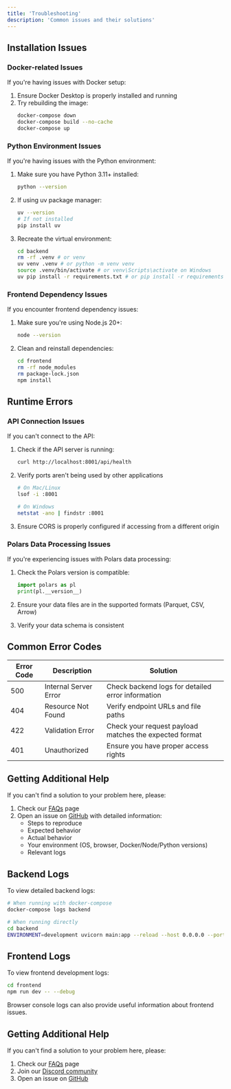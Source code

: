 ```yaml
---
title: 'Troubleshooting'
description: 'Common issues and their solutions'
---
```


## Installation Issues

### Docker-related Issues

If you're having issues with Docker setup:

1. Ensure Docker Desktop is properly installed and running
2. Try rebuilding the image:
   ```bash
   docker-compose down
   docker-compose build --no-cache
   docker-compose up
   ```

### Python Environment Issues

If you're having issues with the Python environment:

1. Make sure you have Python 3.11+ installed:
   ```bash
   python --version
   ```

2. If using uv package manager:
   ```bash
   uv --version
   # If not installed
   pip install uv
   ```

3. Recreate the virtual environment:
   ```bash
   cd backend
   rm -rf .venv # or venv
   uv venv .venv # or python -m venv venv
   source .venv/bin/activate # or venv\Scripts\activate on Windows
   uv pip install -r requirements.txt # or pip install -r requirements.txt
   ```

### Frontend Dependency Issues

If you encounter frontend dependency issues:

1. Make sure you're using Node.js 20+:
   ```bash
   node --version
   ```

2. Clean and reinstall dependencies:
   ```bash
   cd frontend
   rm -rf node_modules
   rm package-lock.json
   npm install
   ```

## Runtime Errors

### API Connection Issues

If you can't connect to the API:

1. Check if the API server is running:
   ```bash
   curl http://localhost:8001/api/health
   ```

2. Verify ports aren't being used by other applications
   ```bash
   # On Mac/Linux
   lsof -i :8001
   
   # On Windows
   netstat -ano | findstr :8001
   ```

3. Ensure CORS is properly configured if accessing from a different origin

### Polars Data Processing Issues

If you're experiencing issues with Polars data processing:

1. Check the Polars version is compatible:
   ```python
   import polars as pl
   print(pl.__version__)
   ```

2. Ensure your data files are in the supported formats (Parquet, CSV, Arrow)

3. Verify your data schema is consistent

## Common Error Codes

| Error Code | Description | Solution |
|------------|-------------|----------|
| 500 | Internal Server Error | Check backend logs for detailed error information |
| 404 | Resource Not Found | Verify endpoint URLs and file paths |
| 422 | Validation Error | Check your request payload matches the expected format |
| 401 | Unauthorized | Ensure you have proper access rights |

## Getting Additional Help

If you can't find a solution to your problem here, please:

1. Check our [FAQs](./faqs) page
2. Open an issue on [GitHub](https://github.com/nhemerson/mako-code/issues) with detailed information:
   - Steps to reproduce
   - Expected behavior
   - Actual behavior
   - Your environment (OS, browser, Docker/Node/Python versions)
   - Relevant logs

## Backend Logs

To view detailed backend logs:

```bash
# When running with docker-compose
docker-compose logs backend

# When running directly
cd backend
ENVIRONMENT=development uvicorn main:app --reload --host 0.0.0.0 --port 8001 --log-level debug
```

## Frontend Logs

To view frontend development logs:

```bash
cd frontend
npm run dev -- --debug
```

Browser console logs can also provide useful information about frontend issues.


## Getting Additional Help

If you can't find a solution to your problem here, please:

1. Check our [FAQs](./faqs) page
2. Join our [Discord community](https://discord.gg/mako-code)
3. Open an issue on [GitHub](https://github.com/mako-code/mako-code/issues)
